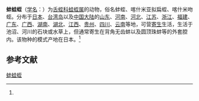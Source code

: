 {{Speciesbox
| name = 蚌蛙蛭
| status = 
| status_system = 
| image = 
| genus = Batracobdella
| species = kasmiana
| authority = (Oka, 1910)<ref name='id10254'>{{cite web| url =http://www.bioinfo.cn/db05/BjdwSpecies.php?action=view&id=10254| title =蚌蛙蛭| work =《中国动物物种编目数据库》| publisher =中国科学院微生物研究所| author =中国科学院动物研究所| accessdate =2009-04-16| deadurl =yes| archiveurl =https://web.archive.org/web/20160305025825/http://www.bioinfo.cn/db05/BjdwSpecies.php?action=view&id=10254| archivedate =2016年3月5日| df =}}</ref>
}}

'''蚌蛙蛭'''（[[学名|学名]]：{{lang|la|''Batracobdella kasmiana''}}）为[[舌蛭科|舌蛭科]][[蛙蛭属|蛙蛭属]]的动物，俗名蚌蛭、喀什米亚拟扁蛭、喀什米吻蛭。分布于[[日本|日本]]、[[台湾岛|台湾岛]]以及[[中国大陆|中国大陆]]的[[山东|山东]]、[[河南|河南]]、[[河北|河北]]、[[江苏|江苏]]、[[浙江|浙江]]、[[福建|福建]]、[[广东|广东]]、[[广西|广西]]、[[湖南|湖南]]、[[湖北|湖北]]、[[江西|江西]]、[[贵州|贵州]]、[[四川|四川]]、[[云南|云南]]等地，可营[[寄生|寄生]]生活，生活于池沼、河川的石块或水草上，但通常寄生在背角无齿蚌以及圆顶珠蚌等的外套腔内。该物种的模式产地在日本。<ref name='id10254'/>

== 参考文献 ==
{{reflist}}

{{Wikispecies|Batracobdella kasmiana}}

[[Category:蛙蛭属|蚌蛙蛭]]


{{环节动物小作品}}